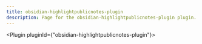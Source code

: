 ---
title: obsidian-highlightpublicnotes-plugin
description: Page for the obsidian-highlightpublicnotes-plugin plugin.
---


<Plugin pluginId={"obsidian-highlightpublicnotes-plugin"}></Plugin>